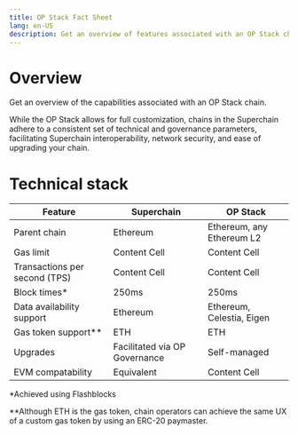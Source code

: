 ```yaml
---
title: OP Stack Fact Sheet
lang: en-US
description: Get an overview of features associated with an OP Stack chain
---
```


# Overview
Get an overview of the capabilities associated with an OP Stack chain.

While the OP Stack allows for full customization, chains in the Superchain adhere to a consistent set of technical and governance parameters, facilitating Superchain interoperability, network security, and ease of upgrading your chain.

# Technical stack
| Feature                        | Superchain                    | OP Stack                  |
| ------------------------------ | ----------------------------- | ------------------------- |
| Parent chain                   | Ethereum                      | Ethereum, any Ethereum L2 |
| Gas limit                      | Content Cell                  | Content Cell              |
| Transactions per second (TPS)  | Content Cell                  | Content Cell              |
| Block times*                   | 250ms                         | 250ms                     |
| Data availability support      | Ethereum                      | Ethereum, Celestia, Eigen |
| Gas token support**            | ETH                           | ETH                       |
| Upgrades                       | Facilitated via OP Governance | Self-managed              |
| EVM compatability              | Equivalent                    | Content Cell              |

*Achieved using Flashblocks

**Although ETH is the gas token, chain operators can achieve the same UX of a custom gas token by using an ERC-20 paymaster.
